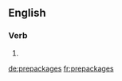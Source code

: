 ==English==

===Verb===
{{head|en}}

# {{en-third-person singular of|prepackage}}

[[de:prepackages]]
[[fr:prepackages]]